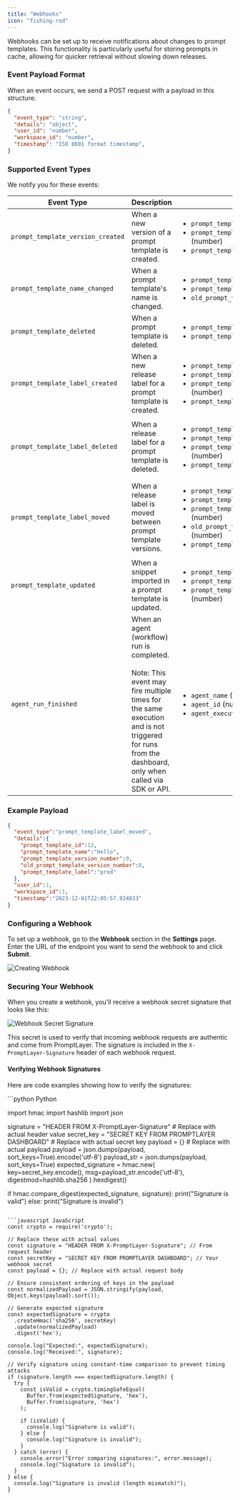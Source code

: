```yaml
---
title: "Webhooks"
icon: "fishing-rod"
---
```


Webhooks can be set up to receive notifications about changes to prompt templates. This functionality is particularly useful for storing prompts in cache, allowing for quicker retrieval without slowing down releases.

### Event Payload Format

When an event occurs, we send a POST request with a payload in this structure:

```json
{
  "event_type": "string",
  "details": "object",
  "user_id": "number",
  "workspace_id": "number",
  "timestamp": "ISO 8601 format timestamp",
}
```

### Supported Event Types
We notify you for these events:

| Event Type                           | Description                                                     | Details                                                                 |
|--------------------------------------|-----------------------------------------------------------------|-------------------------------------------------------------------------|
| `prompt_template_version_created`    | When a new version of a prompt template is created.             | <ul><li>`prompt_template_name` (string)</li><li>`prompt_template_version_number` (number)</li><li>`prompt_template_id` (number)</li></ul> |
| `prompt_template_name_changed`       | When a prompt template's name is changed.                       | <ul><li>`prompt_template_id` (number)</li><li>`prompt_template_name` (string)</li><li>`old_prompt_template_name` (string)</li></ul> |
| `prompt_template_deleted`            | When a prompt template is deleted.                              | <ul><li>`prompt_template_id` (number)</li><li>`prompt_template_name` (string)</li></ul> |
| `prompt_template_label_created`      | When a new release label for a prompt template is created.      | <ul><li>`prompt_template_id` (number)</li><li>`prompt_template_name` (string)</li><li>`prompt_template_version_number` (number)</li><li>`prompt_template_label` (string)</li></ul> |
| `prompt_template_label_deleted`      | When a release label for a prompt template is deleted.          | <ul><li>`prompt_template_id` (number)</li><li>`prompt_template_name` (string)</li><li>`prompt_template_version_number` (number)</li><li>`prompt_template_label` (string)</li></ul> |
| `prompt_template_label_moved`        | When a release label is moved between prompt template versions. | <ul><li>`prompt_template_id` (number)</li><li>`prompt_template_name` (string)</li><li>`prompt_template_version_number` (number)</li><li>`old_prompt_template_version_number` (number)</li><li>`prompt_template_label` (string)</li></ul> |
| `prompt_template_updated`            | When a snippet imported in a prompt template is updated.        | <ul><li>`prompt_template_id` (number)</li><li>`prompt_template_name` (string)</li><li>`prompt_template_version_number` (number)</li></ul> |
| `agent_run_finished`                | When an agent (workflow) run is completed. <br/><br/> Note: This event may fire multiple times for the same execution and is not triggered for runs from the dashboard, only when called via SDK or API. | <ul><li>`agent_name` (string)</li><li>`agent_id` (number)</li><li>`agent_execution_id` (number)</li></ul> |


### Example Payload

```json
{
  "event_type":"prompt_template_label_moved",
  "details":{
    "prompt_template_id":12,
    "prompt_template_name":"Hello",
    "prompt_template_version_number":9,
    "old_prompt_template_version_number":8,
    "prompt_template_label":"prod"
  },
  "user_id":1,
  "workspace_id":1,
  "timestamp":"2023-12-01T22:05:57.924833"
}
```

### Configuring a Webhook

To set up a webhook, go to the **Webhook** section in the **Settings** page. Enter the URL of the endpoint you want to send the webhook to and click **Submit**.

![Creating Webhook](/images/webhooks-form.png)

### Securing Your Webhook
When you create a webhook, you'll receive a webhook secret signature that looks like this:

![Webhook Secret Signature](/images/webhook-secret-signature.png)

This secret is used to verify that incoming webhook requests are authentic and come from PromptLayer. The signature is included in the `X-PromptLayer-Signature` header of each webhook request.


#### Verifying Webhook Signatures

Here are code examples showing how to verify the signatures:

<CodeGroup>
```python Python

import hmac
import hashlib
import json

signature = "HEADER FROM X-PromptLayer-Signature" # Replace with actual header value
secret_key = "SECRET KEY FROM PROMPTLAYER DASHBOARD" # Replace with actual secret key
payload = {} # Replace with actual payload
payload = json.dumps(payload, sort_keys=True).encode('utf-8')
payload_str = json.dumps(payload, sort_keys=True)
expected_signature = hmac.new(
    key=secret_key.encode(),
    msg=payload_str.encode('utf-8'),
    digestmod=hashlib.sha256
).hexdigest()

if hmac.compare_digest(expected_signature, signature):
    print("Signature is valid")
else:
    print("Signature is invalid")
```

```javascript JavaScript
const crypto = require('crypto');

// Replace these with actual values
const signature = "HEADER FROM X-PromptLayer-Signature"; // From request header
const secretKey = "SECRET KEY FROM PROMPTLAYER DASHBOARD"; // Your webhook secret
const payload = {}; // Replace with actual request body

// Ensure consistent ordering of keys in the payload
const normalizedPayload = JSON.stringify(payload, Object.keys(payload).sort());

// Generate expected signature
const expectedSignature = crypto
  .createHmac('sha256', secretKey)
  .update(normalizedPayload)
  .digest('hex');

console.log("Expected:", expectedSignature);
console.log("Received:", signature);

// Verify signature using constant-time comparison to prevent timing attacks
if (signature.length === expectedSignature.length) {
  try {
    const isValid = crypto.timingSafeEqual(
      Buffer.from(expectedSignature, 'hex'),
      Buffer.from(signature, 'hex')
    );
    
    if (isValid) {
      console.log("Signature is valid");
    } else {
      console.log("Signature is invalid");
    }
  } catch (error) {
    console.error("Error comparing signatures:", error.message);
    console.log("Signature is invalid");
  }
} else {
  console.log("Signature is invalid (length mismatch)");
}
```
</CodeGroup>